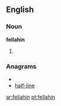 ==English==
===Noun===
'''fellahin''' {{p}}
# {{plural of|[[fellah]]}}

===Anagrams===
* {{alphagram|aefhilln}}
* [[half-line#English|half-line]]

[[ar:fellahin]]
[[pt:fellahin]]